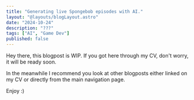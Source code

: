 ```yaml
---
title: "Generating live Spongebob episodes with AI."
layout: "@layouts/blogLayout.astro"
date: "2024-10-24"
description: "???"
tags: ["AI", "Game Dev"]
published: false
---
```


Hey there, this blogpost is WIP. If you got here through my CV, don't worry, it will be ready soon.

In the meanwhile I recommend you look at other blogposts either linked on my CV or directly from the main navigation page.

Enjoy :)